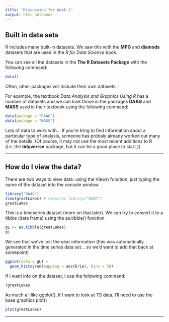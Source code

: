 ```yaml
---
title: "Discussion for Week 2"
output: html_notebook
---
```

## Built in data sets

R includes many built-in datasets. We saw this with the **MPG** and **diamods** datasets that are used in the *R for Data Science* book.

You can see all the datasets in the **The R Datasets Package** with the following command:

```r
data()
```

Often, other packages will include their own datasets.

For example, the textbook *Data Analysis and Graphics Using R* has a number of datasets and we can look those in the packages **DAAG** and **MASS** used in their textbook using the following command:

```r
data(package = "DAAG")
data(package = "MASS")
```

Lots of data to work with... If you're tring to find information about a particular type of analysis, someone has probaly already worked out many of the details. (Of course, it may not use the most recent additions to R (i.e. the **tidyverrse** package, but it can be a good place to start.))

***
## How do I view the data?

There are two ways to view data: using the View() function, just typing the name of the dataset into the console window.

```r
library("DAAG")
View(greatLakes) # requires library("DAAG")
greatLakes
```

This is a timeseries dataset (more on that later). We can try to convert it to a tibble (data frame) using the as.tibble() function

```r
gL <- as.tibble(greatLakes)
gL
```

We see that we've lost the year information (this was automatically generated in the time series data set... so we'd want to add that back at somepoint)

```r
ggplot(data = gL) +
  geom_histogram(mapping = aes(Erie), bins = 50)
```

If I want info on the dataset, I use the following command:
```r
?greatLakes
```


As much a I like ggplot(), if I want to look at TS data, I'll need to use the base graphics plot()
```r
plot(greatLakes)
```

***



